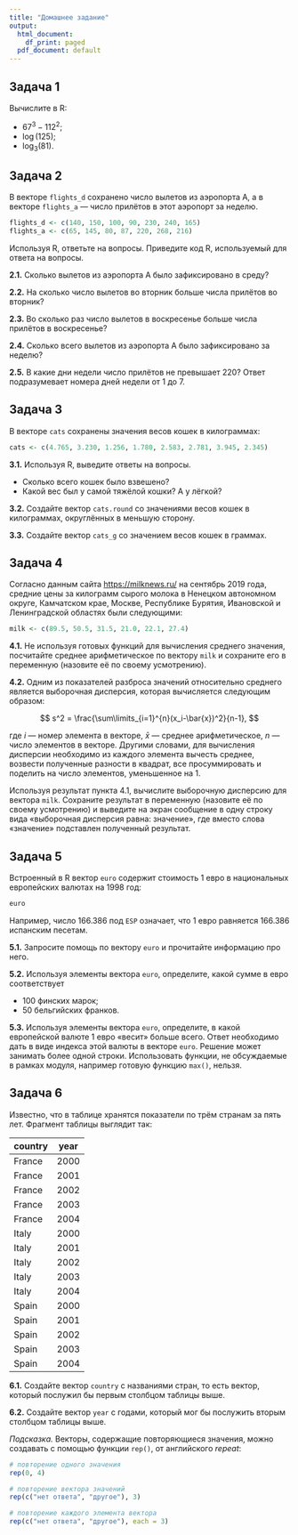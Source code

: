 ---
title: "Домашнее задание"
output:
  html_document:
    df_print: paged
  pdf_document: default
---

## Задача 1

Вычислите в R:

* $67 ^ 3 - 112 ^ 2$;
* $\log(125)$;
* $\log_3(81)$.

## Задача 2

В векторе `flights_d` сохранено число вылетов из аэропорта А, а в векторе `flights_a` — число прилётов в этот аэропорт за неделю.

```{r}
flights_d <- c(140, 150, 100, 90, 230, 240, 165)
flights_a <- c(65, 145, 80, 87, 220, 268, 216)
```

Используя R, ответьте на вопросы. Приведите код R, используемый для ответа на вопросы.

**2.1.** Сколько вылетов из аэропорта А было зафиксировано в среду?

**2.2.** На сколько число вылетов во вторник больше числа прилётов во вторник?

**2.3.** Во сколько раз число вылетов в воскресенье больше числа прилётов в воскресенье?

**2.4.** Сколько всего вылетов из аэропорта А было зафиксировано за неделю?

**2.5.** В какие дни недели число прилётов не превышает 220? Ответ подразумевает номера дней недели от 1 до 7.

## Задача 3

В векторе `cats` сохранены значения весов кошек в килограммах:

```{r}
cats <- c(4.765, 3.230, 1.256, 1.780, 2.583, 2.781, 3.945, 2.345)
```

**3.1.** Используя R, выведите ответы на вопросы.

* Сколько всего кошек было взвешено?
* Какой вес был у самой тяжёлой кошки? А у лёгкой?

**3.2.** Создайте вектор `cats.round` со значениями весов кошек в килограммах, округлённых в меньшую сторону.

**3.3.** Создайте вектор `cats_g` со значением весов кошек в граммах.

## Задача 4

Согласно данным сайта <https://milknews.ru/> на сентябрь 2019 года, средние цены за килограмм сырого молока в Ненецком автономном округе, Камчатском крае, Москве, Республике Бурятия, Ивановской и Ленинградской областях были следующими:

```{r}
milk <- c(89.5, 50.5, 31.5, 21.0, 22.1, 27.4)
```

**4.1.** Не используя готовых функций для вычисления среднего значения, посчитайте среднее арифметическое по вектору `milk` и сохраните его в переменную (назовите её по своему усмотрению).

**4.2.** Одним из показателей разброса значений относительно среднего является выборочная дисперсия, которая вычисляется следующим образом:

$$
s^2 = \frac{\sum\limits_{i=1}^{n}(x_i-\bar{x})^2}{n-1},
$$

где $i$ — номер элемента в векторе, $\bar{x}$ — среднее арифметическое, $n$ — число элементов в векторе. Другими словами, для вычисления дисперсии необходимо из каждого элемента вычесть среднее, возвести полученные разности в квадрат, все просуммировать и поделить на число элементов, уменьшенное на 1.

Используя результат пункта 4.1, вычислите выборочную дисперсию для вектора `milk`. Сохраните результат в переменную (назовите её по своему усмотрению) и выведите на экран сообщение в одну строку вида «выборочная дисперсия равна: значение», где вместо слова «значение» подставлен полученный результат.

## Задача 5

Встроенный в R вектор `euro` содержит стоимость 1 евро в национальных европейских валютах на 1998 год:

```{r}
euro
```

Например, число 166.386 под `ESP` означает, что 1 евро равняется 166.386 испанским песетам. 

**5.1.** Запросите помощь по вектору `euro` и прочитайте информацию про него.

**5.2.** Используя элементы вектора `euro`, определите, какой сумме в евро соответствует 

* 100 финских марок; 
* 50 бельгийских франков.

**5.3.** Используя элементы вектора `euro`, определите, в какой европейской валюте 1 евро «весит» больше всего. Ответ необходимо дать в виде индекса этой валюты в векторе `euro`. Решение может занимать более одной строки. Использовать функции, не обсуждаемые в рамках модуля, например готовую функцию `max()`, нельзя.

\newpage

## Задача 6

Известно, что в таблице хранятся показатели по трём странам за пять лет. Фрагмент таблицы выглядит так:

| **country** | **year** |
|---------|------|
| France  | 2000 |
| France  | 2001 |
| France  | 2002 |
| France  | 2003 |
| France  | 2004 |
| Italy   | 2000 |
| Italy   | 2001 |
| Italy   | 2002 |
| Italy   | 2003 |
| Italy   | 2004 |
| Spain   | 2000 |
| Spain   | 2001 |
| Spain   | 2002 |
| Spain   | 2003 |
| Spain   | 2004 |


**6.1.** Создайте вектор `country` с названиями стран, то есть вектор, который послужил бы первым столбцом таблицы выше.

**6.2.** Создайте вектор `year` с годами, который мог бы послужить вторым столбцом таблицы выше.

*Подсказка.* Векторы, содержащие повторяющиеся значения, можно создавать с помощью функции `rep()`, от английского *repeat*:

```{r}
# повторение одного значения
rep(0, 4)
```

```{r}
# повторение вектора значений
rep(c("нет ответа", "другое"), 3)
```

```{r}
# повторение каждого элемента вектора
rep(c("нет ответа", "другое"), each = 3)
```
